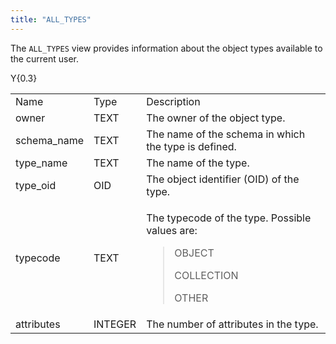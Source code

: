 ```yaml
---
title: "ALL_TYPES"
---
```


The `ALL_TYPES` view provides information about the object types available to the current user.

<div class="tabularcolumns">

Y{0.3}

</div>

<table>
<tbody>
<tr class="odd">
<td>Name</td>
<td>Type</td>
<td>Description</td>
</tr>
<tr class="even">
<td>owner</td>
<td>TEXT</td>
<td>The owner of the object type.</td>
</tr>
<tr class="odd">
<td>schema_name</td>
<td>TEXT</td>
<td>The name of the schema in which the type is defined.</td>
</tr>
<tr class="even">
<td>type_name</td>
<td>TEXT</td>
<td>The name of the type.</td>
</tr>
<tr class="odd">
<td>type_oid</td>
<td>OID</td>
<td>The object identifier (OID) of the type.</td>
</tr>
<tr class="even">
<td><p>typecode</p></td>
<td><p>TEXT</p></td>
<td><p>The typecode of the type. Possible values are:</p>
<blockquote>
<p>OBJECT</p>
<p>COLLECTION</p>
<p>OTHER</p>
</blockquote></td>
</tr>
<tr class="odd">
<td>attributes</td>
<td>INTEGER</td>
<td>The number of attributes in the type.</td>
</tr>
</tbody>
</table>
